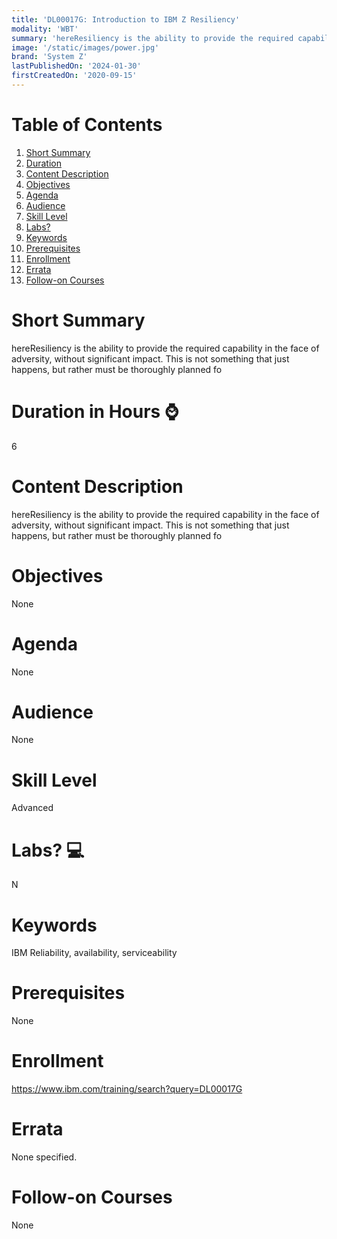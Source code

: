 ```yaml
---
title: 'DL00017G: Introduction to IBM Z Resiliency'
modality: 'WBT'
summary: 'hereResiliency is the ability to provide the required capability in the face of adversity, without significant impact. This is not something that just happens, but rather must be thoroughly planned fo'
image: '/static/images/power.jpg'
brand: 'System Z'
lastPublishedOn: '2024-01-30'
firstCreatedOn: '2020-09-15'
---
```

# Table of Contents
1.  [Short Summary](#short-summary)
2.  [Duration](#duration-in-hours-)
3.  [Content Description](#content-description)
4.  [Objectives](#objectives)
5.  [Agenda](#agenda)
6.  [Audience](#audience)
7.  [Skill Level](#skill-level)
8.  [Labs?](#labs-)
9.  [Keywords](#keywords)
10. [Prerequisites](#prerequisites)
11. [Enrollment](#enrollment)
12. [Errata](#errata)
13. [Follow-on Courses](#follow-on-courses)

# Short Summary
hereResiliency is the ability to provide the required capability in the face of adversity, without significant impact. This is not something that just happens, but rather must be thoroughly planned fo

# Duration in Hours ⌚
6

# Content Description
hereResiliency is the ability to provide the required capability in the face of adversity, without significant impact. This is not something that just happens, but rather must be thoroughly planned fo

# Objectives
None

# Agenda
None

# Audience
None

# Skill Level
Advanced

# Labs? 💻
N

# Keywords
IBM Reliability, availability, serviceability

# Prerequisites
None

# Enrollment
https://www.ibm.com/training/search?query=DL00017G

# Errata
None specified.

# Follow-on Courses
None

